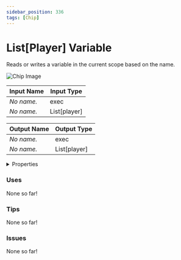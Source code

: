 ```yaml
---
sidebar_position: 336
tags: [Chip]
---
```


# List[Player] Variable

Reads or writes a variable in the current scope based on the name.



![Chip Image](/svg/32837e14-12de-465f-89dc-ceddb64cdd6c.svg)

| Input Name | Input Type |
|-----------|-----------|
| *No name.* | exec |
| *No name.* | List[player] |

| Output Name | Output Type |
|-----------|-----------|
| *No name.* | exec |
| *No name.* | List[player] |


<details>
  <summary>Properties</summary>
  <div>
    <div>
    <table>
      <thead>
        <tr>
          <th>Is beta required?</th>
          <th>❌</th>
        </tr>
        <tr>
          <th>Is this chip a trolling risk?</th>
          <th>❌</th>
        </tr>
        <tr>
          <th>Chip UUPD</th>
          <th>._uuid</th>
        </tr>
      </thead>
    </table>
    </div>
  </div>
</details>

### Uses

None so far!

### Tips

None so far!

### Issues

None so far!
